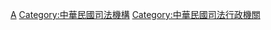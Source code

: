 {{Catmore|司法院}}

[[Category:中華民國中央政府機構|A]]
[[Category:中華民國司法機構|Category:中華民國司法機構]]
[[Category:中華民國司法行政機關|Category:中華民國司法行政機關]]